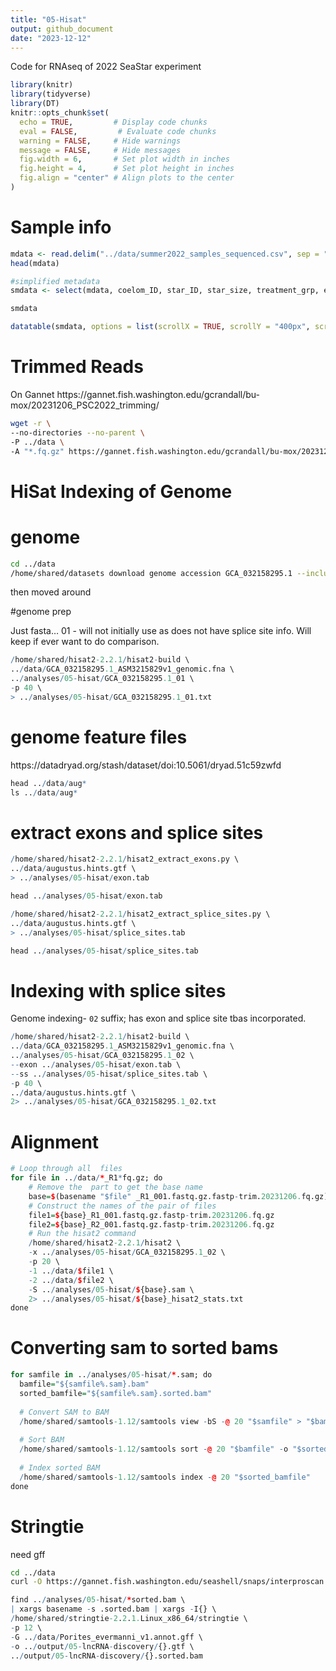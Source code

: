```yaml
---
title: "05-Hisat"
output: github_document
date: "2023-12-12"
---
```


Code for RNAseq of 2022 SeaStar experiment

```r
library(knitr)
library(tidyverse)
library(DT)
knitr::opts_chunk$set(
  echo = TRUE,         # Display code chunks
  eval = FALSE,         # Evaluate code chunks
  warning = FALSE,     # Hide warnings
  message = FALSE,     # Hide messages
  fig.width = 6,       # Set plot width in inches
  fig.height = 4,      # Set plot height in inches
  fig.align = "center" # Align plots to the center
)
```

# Sample info

```r
mdata <- read.delim("../data/summer2022_samples_sequenced.csv", sep = ",")
head(mdata)
```


```r
#simplified metadata
smdata <- select(mdata, coelom_ID, star_ID, star_size, treatment_grp, experiment_day, disease_sign)

smdata

```


```r
datatable(smdata, options = list(scrollX = TRUE, scrollY = "400px", scrollCollapse = TRUE, paging = FALSE))

```

# Trimmed Reads

On Gannet
https://gannet.fish.washington.edu/gcrandall/bu-mox/20231206_PSC2022_trimming/

```bash
wget -r \
--no-directories --no-parent \
-P ../data \
-A "*.fq.gz" https://gannet.fish.washington.edu/gcrandall/bu-mox/20231206_PSC2022_trimming/
```



# HiSat Indexing of Genome





# genome

```bash
cd ../data
/home/shared/datasets download genome accession GCA_032158295.1 --include gff3,rna,cds,protein,genome,seq-report
```

then moved around



#genome prep

Just fasta... 01  - will not initially use as does not have splice site info. Will keep if ever want to do comparison.

```r
/home/shared/hisat2-2.2.1/hisat2-build \
../data/GCA_032158295.1_ASM3215829v1_genomic.fna \
../analyses/05-hisat/GCA_032158295.1_01 \
-p 40 \
> ../analyses/05-hisat/GCA_032158295.1_01.txt

```


# genome feature files

https://datadryad.org/stash/dataset/doi:10.5061/dryad.51c59zwfd


```r
head ../data/aug*
ls ../data/aug*
```


# extract exons and splice sites

```r
/home/shared/hisat2-2.2.1/hisat2_extract_exons.py \
../data/augustus.hints.gtf \
> ../analyses/05-hisat/exon.tab
```

```r
head ../analyses/05-hisat/exon.tab
```



```r
/home/shared/hisat2-2.2.1/hisat2_extract_splice_sites.py \
../data/augustus.hints.gtf \
> ../analyses/05-hisat/splice_sites.tab

```


```r
head ../analyses/05-hisat/splice_sites.tab
```



# Indexing with splice sites

Genome indexing- `02` suffix; has exon and splice site tbas incorporated.


```r
/home/shared/hisat2-2.2.1/hisat2-build \
../data/GCA_032158295.1_ASM3215829v1_genomic.fna \
../analyses/05-hisat/GCA_032158295.1_02 \
--exon ../analyses/05-hisat/exon.tab \
--ss ../analyses/05-hisat/splice_sites.tab \
-p 40 \
../data/augustus.hints.gtf \
2> ../analyses/05-hisat/GCA_032158295.1_02.txt
```






# Alignment


```r

# Loop through all  files
for file in ../data/*_R1*fq.gz; do
    # Remove the  part to get the base name
    base=$(basename "$file" _R1_001.fastq.gz.fastp-trim.20231206.fq.gz)
    # Construct the names of the pair of files
    file1=${base}_R1_001.fastq.gz.fastp-trim.20231206.fq.gz
    file2=${base}_R2_001.fastq.gz.fastp-trim.20231206.fq.gz
    # Run the hisat2 command
    /home/shared/hisat2-2.2.1/hisat2 \
    -x ../analyses/05-hisat/GCA_032158295.1_02 \
    -p 20 \
    -1 ../data/$file1 \
    -2 ../data/$file2 \
    -S ../analyses/05-hisat/${base}.sam \
    2> ../analyses/05-hisat/${base}_hisat2_stats.txt
done


```

# Converting sam to sorted bams

```r
for samfile in ../analyses/05-hisat/*.sam; do
  bamfile="${samfile%.sam}.bam"
  sorted_bamfile="${samfile%.sam}.sorted.bam"
  
  # Convert SAM to BAM
  /home/shared/samtools-1.12/samtools view -bS -@ 20 "$samfile" > "$bamfile"
  
  # Sort BAM
  /home/shared/samtools-1.12/samtools sort -@ 20 "$bamfile" -o "$sorted_bamfile"
  
  # Index sorted BAM
  /home/shared/samtools-1.12/samtools index -@ 20 "$sorted_bamfile"
done
```



# Stringtie

need gff


```bash
cd ../data
curl -O https://gannet.fish.washington.edu/seashell/snaps/interproscan.gff3
```



```r
find ../analyses/05-hisat/*sorted.bam \
| xargs basename -s .sorted.bam | xargs -I{} \
/home/shared/stringtie-2.2.1.Linux_x86_64/stringtie \
-p 12 \
-G ../data/Porites_evermanni_v1.annot.gff \
-o ../output/05-lncRNA-discovery/{}.gtf \
../output/05-lncRNA-discovery/{}.sorted.bam
```
